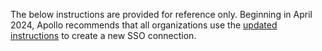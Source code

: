 <Caution>

The below instructions are provided for reference only. Beginning in April 2024, Apollo recommends that all organizations use the [updated instructions](#setup) to create a new SSO connection.

</Caution>
